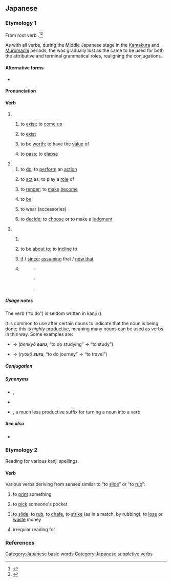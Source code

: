 {{also|ずる}}
==Japanese==

===Etymology 1===
From {{etyl|ojp|ja}} root verb {{m|ja|す|tr=su||to do}}.<ref name="KDJ">{{R:Kokugo Dai Jiten}}</ref><ref name="DJR">{{R:Daijirin}}</ref>

As with all verbs, during the Middle Japanese stage in the [[w:Kamakura period|Kamakura]] and [[w:Muromachi period|Muromachi]] periods, the {{m|ja|終止形|tr=shūshikei||terminal or sentence-ending form}} was gradually lost as the {{m|ja|連体形|tr=rentaikei||attributive form}} came to be used for both the attributive and terminal grammatical roles, realigning the conjugations.

====Alternative forms====
* {{qualifier|rare}} {{ja-l|為る}}

====Pronunciation====
{{ja-pron|する|acc=h|y=kun|acc_ref=NHK}}

====Verb====
{{ja-verb|type=3|tr=both}}

# {{lb|ja|intransitive}}
## {{q|of inanimate objects}} to [[exist]]; to [[come up]]
##: {{ja-x|稲%光がする|いな%びかり が する|A lightning occured.}}
##: {{ja-x|におい が する|There is a smell.}}
## {{q|of a specified state; of a specified quality}} to [[exist]] {{q|in someone or something}} 
##: {{ja-x|がっしりした骨%組み|がっしり した ほね%ぐみ|a rigid structure}}
## to be [[worth]]; to have the [[value]] of
##: {{ja-x|五%億円もする絵|ご%おく えん も する え|a painting worth 500 million yen}}
## {{q|of time}} to [[pass]]; to [[elapse]]
##: {{ja-x|一年もすれば忘れるだろう|いちねん も すれば わすれる だろう|It will be forgotten in one year.}}
# {{lb|ja|transitive}}
## to [[do]]; to [[perform]] an [[action]]
##: {{ja-usex|何を'''して'''いますか。|なに を '''して''' います か。|What are you '''doing'''?}}
## to [[act]] as; to play a [[role]] of
##: {{ja-x|私が司会をする|わたし が しかい を する|I am the anchorman.}}
## to [[render]]; to [[make]] [[become]]
##: {{n-g|Usually "A {{ja-l|を}} B {{ja-l|に}} / {{ja-l|と}} + {{lang|ja|する}} ", to make A become B.}}
##: {{ja-usex|息子を先生にする|むすこ を せんせい に する|He is training his son to become a doctor.}}
##: {{ja-usex|一人にしないで|ひとり に しないで|please don't leave me to be alone by myself}}
##: {{ja-usex|部屋を綺麗にする|へや を きれい に する|to clean up one's room}}
## {{q|to be in a specified state; to have a specified quality}} to [[be]]
##: {{ja-usex|怖い目つきをする|こわい めつき を する|to have an intimidating glare}}
## to wear (accessories)
##: {{ja-usex|ネクタイを'''する'''。|ネクタイ を '''する'''。|I '''wear''' a necktie.}}
## to [[decide]]; to [[choose]] or to make a [[judgment]]
##: {{ja-x|まあ、これでよしとしよう|Alright, let's go with that.}}
##: {{ja-x|出場を取りやめにする|しゅつじょう を とりやめ に する|I decided to quit the competition.}}
# {{lb|ja|auxiliary}}
## {{n-g|"Verbal noun + emphatic particle (e.g. {{ja-l|は}}, {{ja-l|も}}, {{ja-l|こそ}}, {{ja-l|さえ}}) + {{lang|ja|する}} ", emphasizing the verb.}}
##: {{ja-x|雪は降りはしたが積もらなかった|ゆき は ふり は した が つもらなかった|It did snow, but the snow did not pile up.}}
## {{n-g|"Volitional form of verb + {{ja-l|と}} + {{lang|ja|する}} ":}} to be [[about to]]; to [[incline]] to
##: {{ja-x|日が沈もうとしている|ひ が しずもう と して いる|The sun is sinking.}}
## {{n-g|" {{ja-l|に}} / {{ja-l|と}} + {{lang|ja|する}} ", to give a condition or standpoint, either real or hypothetical:}} [[if]] / [[since]]; [[assume|assuming]] that / [[now that]]
##: {{ja-x|習%作とすれば上々の出来だ|しゅう%さく と すれば じょうじょう の でき だ|It is of a considerably good quality as for a practice writing.}}
##: {{ja-x|親としては心配するのは当然だ|おや と して は しんぱい する の は とうぜん だ|It's inevitable to worry about that if you were the parent.}}
##: {{ja-x|どんなに急いだにしても間に合わなかっただろう|どんな に いそいだ に して も ま に あわなかった だろう|It would never have been done in time no matter how hard we had worked.}}
## {{lb|ja|humble}} {{n-g|" {{ja-r|linkto=御|rom=-|御/御|お/ご}} + verbal noun + {{lang|ja|する}} ", a humble form of the verb.}}
##: {{ant|ja|成る}}
##: {{syn|ja|致す}}
##: {{ja-r|届ける|とどける|to deliver}} - {{ja-r|linkto=|お届けする|お とどけ する|to deliver|pos=humble}}
##: {{ja-r|伴|とも|company}} - {{ja-r|linkto=|お伴します|お とも します|to accompany|pos=humble}}
##: {{ja-r|案内する|あんない する|to guide}} - {{ja-r|linkto=|ご案内します|ご あんない します|to guide|pos=humble}}

=====Usage notes=====
The verb {{lang|ja|する}} (“to do”) is seldom written in kanji ({{ja-l|為る}}).

It is common to use {{lang|ja|する}} after certain nouns to indicate that the noun is being done; this is ''highly'' [[productive]], meaning many nouns can be used as verbs in this way. Some examples are:
* {{m|ja|勉強|tr=benkyō||studying}} → {{lang|ja|勉強'''する'''}} (''benkyō '''suru''''', “to do studying” → “to study”)
* {{m|ja|旅行|tr=ryokō||journey}} → {{lang|ja|旅行'''する'''}} (''ryokō '''suru''''', “to do journey” → “to travel”)

=====Conjugation=====
{{ja-verbconj-auto|lemma=|kana=
|imperfective=さ・し・せ*
|continuative=し
|terminal=する
|attributive=する
|hypothetical=すれ
|imperative=せよ|imp1_note=¹
|imperative2=しろ|imp2_note=²
|passive=される
|causative=させる<br>さす
|potential=できる
|volitional=しよう
|negative=しない
|negative_continuative=せず
|formal=します
|perfective=した
|conjunctive=して
|hypothetical_conditional=すれば
|notes=<small>* The ''sa-'' imperfective occurs in Kansai dialect and in certain set phrases, and forms the base of the passive and causative conjugations ''sareru'', ''saseru'', and ''sasu''. The ''se-'' imperfective occurs in Classical Japanese and in other set phrases, and forms the base of the negative continuative conjugation ''sezu''. The ''shi-'' imperfective is most common in Tokyo-standard everyday modern Japanese for forming the base of the negative conjugation ''shinai''.</small>
¹ <small>Written imperative</small>
² <small>Spoken imperative</small>
}}
{{ja-conj-bungo||irreg-s}}

=====Synonyms=====
* {{sense|to do}} {{ja-r|成す|なす|rom=-}}, {{ja-r|為す|なす}} {{qualifier|somewhat archaic, usage is more limited}}
* {{sense|to do}} {{ja-r|行う|おこなう|to carry out}}
* {{sense|used to make a verb}} {{ja-r|linkto=る|〜る|rom=-ru}}, a much less productive suffix for turning a noun into a verb

=====See also=====
* {{ja-r|す}}

===Etymology 2===
Reading for various kanji spellings.

====Verb====
{{ja-verb}}

Various verbs deriving from senses similar to “to [[slide]]” or “to [[rub]]”:

# {{ja-def|刷る|摺る}} to [[print]] something {{qualifier|from the way the paper would be placed on the printing block and '''rubbed'''}}
# {{ja-def|掏る}} to [[pick]] someone's pocket {{qualifier|possibly from the way a pickpocket must '''slide''' along unnoticed;<ref name="KDJ"/> compare English {{m|en|slick}}}}
# {{ja-def|擦る|摩る|磨る|擂る}} to [[slide]], to [[rub]], to [[chafe]], to [[strike]] (as in a match, by rubbing); to [[lose]] or [[waste]] money
# {{ja-def|剃る}} irregular reading for {{m|ja|剃る|tr=soru||to shave}}

===References===
<references/>

[[Category:Japanese basic words]]
[[Category:Japanese suppletive verbs]]